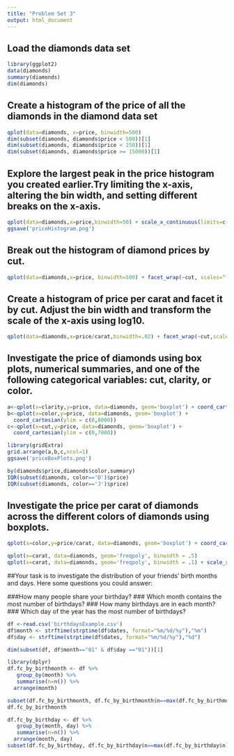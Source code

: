 ```yaml
---
title: "Problem Set 3"
output: html_document
---
```


## Load the diamonds data set
```r
library(ggplot2)
data(diamonds)
summary(diamonds)
dim(diamonds)
```
## Create a histogram of the price of all the diamonds in the diamond data set
```r
qplot(data=diamonds, x=price, binwidth=500)
dim(subset(diamonds, diamonds$price < 500))[1]
dim(subset(diamonds, diamonds$price < 250))[1]
dim(subset(diamonds, diamonds$price >= 15000))[1]
```

## Explore the largest peak in the price histogram you created earlier.Try limiting the x-axis, altering the bin width, and setting different breaks on the x-axis.
```r
qplot(data=diamonds,x=price,binwidth=50) + scale_x_continuous(limits=c(0,1500))
ggsave('priceHistogram.png')
```

## Break out the histogram of diamond prices by cut.
```r
qplot(data=diamonds,x=price, binwidth=500) + facet_wrap(~cut, scales="free")
```

## Create a histogram of price per carat and facet it by cut. Adjust the bin width and transform the scale of the x-axis using log10.
```r
qplot(data=diamonds,x=price/carat,binwidth=.02) + facet_wrap(~cut,scales = "free") + scale_x_log10()
```

## Investigate the price of diamonds using box plots, numerical summaries, and one of the following categorical variables: cut, clarity, or color.
```r
a<-qplot(x=clarity,y=price, data=diamonds, geom='boxplot') + coord_cartesian(ylim = c(0,7000))
b<-qplot(x=color,y=price, data=diamonds, geom='boxplot') +
  coord_cartesian(ylim = c(0,8000))
c<-qplot(x=cut,y=price, data=diamonds, geom='boxplot') +
  coord_cartesian(ylim = c(0,7000))

library(gridExtra) 
grid.arrange(a,b,c,ncol=1)
ggsave('priceBoxPlots.png')
```

```r
by(diamonds$price,diamonds$color,summary)
IQR(subset(diamonds, color=='D')$price)
IQR(subset(diamonds, color=='J')$price)
```

## Investigate the price per carat of diamonds across the different colors of diamonds using boxplots.
```r
qplot(x=color,y=price/carat, data=diamonds, geom='boxplot') + coord_cartesian(ylim = c(2000,6000))
```
```r
qplot(x=carat, data=diamonds, geom='freqpoly', binwidth = .5)
qplot(x=carat, data=diamonds, geom='freqpoly', binwidth = .1) + scale_x_continuous(limits = c(0, 5), breaks = seq(0, 5, .1))
```

##Your task is to investigate the distribution of your friends' birth months and days. Here some questions you could answer:

###How many people share your birthday?
### Which month contains the most number of birthdays?
### How many birthdays are in each month?
### Which day of the year has the most number of birthdays?

```r
df <-read.csv('birthdaysExample.csv')
df$month <- strftime(strptime(df$dates, format="%m/%d/%y"),"%m") 
df$day <- strftime(strptime(df$dates, format="%m/%d/%y"),"%d") 

dim(subset(df, df$month=="01" & df$day =="01"))[1]

library(dplyr)
df.fc_by_birthmonth <- df %>%
   group_by(month) %>%
   summarise(n=n()) %>%
  arrange(month)

subset(df.fc_by_birthmonth, df.fc_by_birthmonth$n==max(df.fc_by_birthmonth$n))$month
df.fc_by_birthmonth

df.fc_by_birthday <- df %>%
   group_by(month, day) %>%
   summarise(n=n()) %>%
  arrange(month, day)
subset(df.fc_by_birthday, df.fc_by_birthday$n==max(df.fc_by_birthday$n))
```

